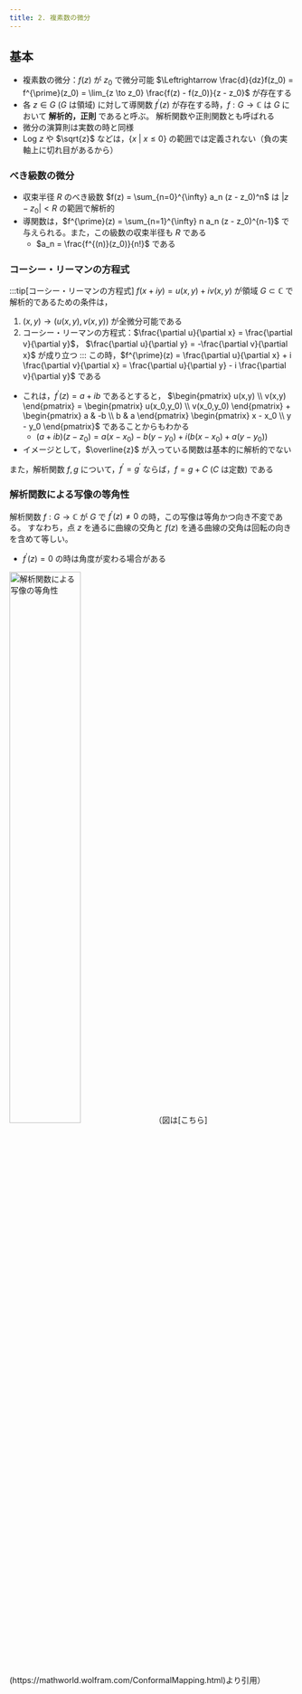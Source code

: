 ```yaml
---
title: 2. 複素数の微分
---
```


## 基本
- 複素数の微分：$f(z)$ が $z_0$ で微分可能 $\Leftrightarrow \frac{d}{dz}f(z_0) = f^{\prime}(z_0) = \lim_{z \to z_0} \frac{f(z) - f(z_0)}{z - z_0}$ が存在する
- 各 $z \in G$ ($G$ は領域) に対して導関数 $f^{\prime}(z)$ が存在する時，$f:G \to \mathbb{C}$ は $G$ において **解析的，正則** であると呼ぶ。
解析関数や正則関数とも呼ばれる
- 微分の演算則は実数の時と同様
- $\text{Log}~z$ や $\sqrt{z}$ などは，$\{x~|~x \leq 0\}$ の範囲では定義されない（負の実軸上に切れ目があるから）

### べき級数の微分
- 収束半径 $R$ のべき級数 $f(z) = \sum_{n=0}^{\infty} a_n (z - z_0)^n$ は $|z - z_0| < R$ の範囲で解析的
- 導関数は，$f^{\prime}(z) = \sum_{n=1}^{\infty} n a_n (z - z_0)^{n-1}$ で与えられる。また，この級数の収束半径も $R$ である
    - $a_n = \frac{f^{(n)}(z_0)}{n!}$ である

### コーシー・リーマンの方程式
:::tip[コーシー・リーマンの方程式]
$f(x+iy) = u(x,y) + iv(x,y)$ が領域 $G \subset \mathbb{C}$ で解析的であるための条件は，
1. $(x,y) \to (u(x,y), v(x,y))$ が全微分可能である
2. コーシー・リーマンの方程式：$\frac{\partial u}{\partial x} = \frac{\partial v}{\partial y}$，
$\frac{\partial u}{\partial y} = -\frac{\partial v}{\partial x}$ が成り立つ
:::
この時，$f^{\prime}(z) = \frac{\partial u}{\partial x} + i \frac{\partial v}{\partial x} = \frac{\partial u}{\partial y} - i \frac{\partial v}{\partial y}$ である
- これは，$f^{\prime}(z) = a + ib$ であるとすると，
$\begin{pmatrix} u(x,y) \\ v(x,y) \end{pmatrix} = \begin{pmatrix} u(x_0,y_0) \\ v(x_0,y_0) \end{pmatrix} + \begin{pmatrix} a & -b \\ b & a \end{pmatrix} \begin{pmatrix} x - x_0 \\ y - y_0 \end{pmatrix}$ であることからもわかる
    - $(a + ib)(z - z_0) = a(x - x_0) - b(y - y_0) + i(b(x - x_0) + a(y - y_0))$
- イメージとして，$\overline{z}$ が入っている関数は基本的に解析的でない

また，解析関数 $f, g$ について，$f^{\prime} = g^{\prime}$ ならば，$f = g + C$ ($C$ は定数) である

### 解析関数による写像の等角性
解析関数 $f:G \to \mathbb{C}$ が $G$ で $f^{\prime}(z) \neq 0$ の時，この写像は等角かつ向き不変である。
すなわち，点 $z$ を通るに曲線の交角と $f(z)$ を通る曲線の交角は回転の向きを含めて等しい。
- $f^{\prime}(z) = 0$ の時は角度が変わる場合がある

<img src="/img/math/conformal-map.png" width="50%" alt="解析関数による写像の等角性"/>
（図は[こちら](https://mathworld.wolfram.com/ConformalMapping.html)より引用）

